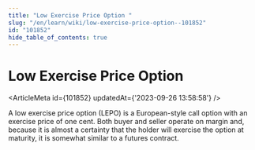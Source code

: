 ```yaml
---
title: "Low Exercise Price Option "
slug: "/en/learn/wiki/low-exercise-price-option--101852"
id: "101852"
hide_table_of_contents: true
---
```



# Low Exercise Price Option 

<ArticleMeta id={101852} updatedAt={'2023-09-26 13:58:58'} />
<div className='border-solid border-b border-t-0 my-4 border-[var(--ifm-color-gray-300)]' />

A low exercise price option (LEPO) is a European-style call option with an exercise price of one cent. Both buyer and seller operate on margin and, because it is almost a certainty that the holder will exercise the option at maturity, it is somewhat similar to a futures contract.
